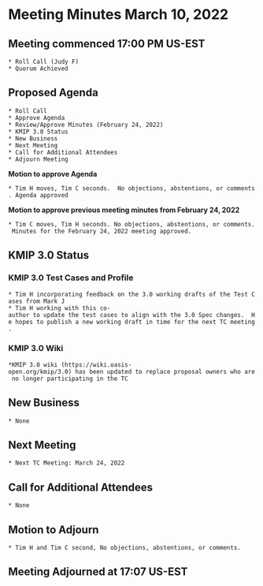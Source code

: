 = Meeting Minutes March 10, 2022 =
== Meeting commenced 17:00 PM US-EST ==
 * Roll Call (Judy F)
 * Quorum Achieved

== Proposed Agenda ==
 * Roll Call
 * Approve Agenda
 * Review/Approve Minutes (February 24, 2022)
 * KMIP 3.0 Status
 * New Business
 * Next Meeting
 * Call for Additional Attendees
 * Adjourn Meeting

'''Motion to approve Agenda'''

 * Tim H moves, Tim C seconds.  No objections, abstentions, or comments. Agenda approved

'''Motion to approve previous meeting minutes from February 24, 2022'''

 * Tim C moves, Tim H seconds. No objections, abstentions, or comments. Minutes for the February 24, 2022 meeting approved.

== KMIP 3.0 Status ==
===  KMIP 3.0 Test Cases and Profile ===
 * Tim H incorporating feedback on the 3.0 working drafts of the Test Cases from Mark J
 * Tim H working with this co-author to update the test cases to align with the 3.0 Spec changes.  He hopes to publish a new working draft in time for the next TC meeting.
===  KMIP 3.0 Wiki ===
 *KMIP 3.0 wiki (https://wiki.oasis-open.org/kmip/3.0) has been updated to replace proposal owners who are no longer participating in the TC

== New Business ==
 * None

== Next Meeting ==
 * Next TC Meeting: March 24, 2022

== Call for Additional Attendees ==
 * None

== Motion to Adjourn ==
 * Tim H and Tim C second, No objections, abstentions, or comments.

== Meeting Adjourned at 17:07 US-EST ==
